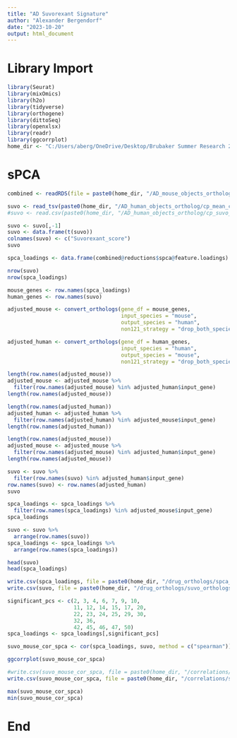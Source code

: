---
title: "AD Suvorexant Signature"
author: "Alexander Bergendorf"
date: "2023-10-20"
output: html_document
---

# Library Import
```{r}
library(Seurat)
library(mixOmics)
library(h2o)
library(tidyverse)
library(orthogene)
library(dittoSeq)
library(openxlsx)
library(readr)
library(ggcorrplot)
home_dir <- "C:/Users/aberg/OneDrive/Desktop/Brubaker Summer Research 2023"
```

# sPCA
```{r}
combined <- readRDS(file = paste0(home_dir, "/AD_mouse_objects_ortholog/mouse_spca_loadings.RData"))
```

```{r}
suvo <- read_tsv(paste0(home_dir, "/AD_human_objects_ortholog/cp_mean_coeff_suvo.tsv"))
#suvo <- read.csv(paste0(home_dir, "/AD_human_objects_ortholog/cp_suvo_filtered.csv"), row.names = 1)
```

```{r}
suvo <- suvo[,-1]
suvo <- data.frame(t(suvo))
colnames(suvo) <- c("Suvorexant_score")
suvo
```

```{r}
spca_loadings <- data.frame(combined@reductions$spca@feature.loadings)
```


```{r}
nrow(suvo)
nrow(spca_loadings)
```

```{r}
mouse_genes <- row.names(spca_loadings)
human_genes <- row.names(suvo)
```

```{r}
adjusted_mouse <- convert_orthologs(gene_df = mouse_genes,
                                    input_species = "mouse",
                                    output_species = "human",
                                    non121_strategy = "drop_both_species")
```

```{r}
adjusted_human <- convert_orthologs(gene_df = human_genes,
                                    input_species = "human",
                                    output_species = "mouse",
                                    non121_strategy = "drop_both_species")
```

```{r}
length(row.names(adjusted_mouse))
adjusted_mouse <- adjusted_mouse %>%
  filter(row.names(adjusted_mouse) %in% adjusted_human$input_gene)
length(row.names(adjusted_mouse))
```

```{r}
length(row.names(adjusted_human))
adjusted_human <- adjusted_human %>%
  filter(row.names(adjusted_human) %in% adjusted_mouse$input_gene)
length(row.names(adjusted_human))
```

```{r}
length(row.names(adjusted_mouse))
adjusted_mouse <- adjusted_mouse %>%
  filter(row.names(adjusted_mouse) %in% adjusted_human$input_gene)
length(row.names(adjusted_mouse))
```

```{r}
suvo <- suvo %>%
  filter(row.names(suvo) %in% adjusted_human$input_gene)
row.names(suvo) <- row.names(adjusted_human)
suvo
```

```{r}
spca_loadings <- spca_loadings %>%
  filter(row.names(spca_loadings) %in% adjusted_mouse$input_gene)
spca_loadings
```

```{r}
suvo <- suvo %>%
  arrange(row.names(suvo))
spca_loadings <- spca_loadings %>%
  arrange(row.names(spca_loadings))
```

```{r}
head(suvo)
head(spca_loadings)
```


```{r}
write.csv(spca_loadings, file = paste0(home_dir, "/drug_orthologs/spca_loadings.csv"), row.names = TRUE)
write.csv(suvo, file = paste0(home_dir, "/drug_orthologs/suvo_orthologs.csv"), row.names = TRUE)
```


```{r}
significant_pcs <- c(2, 3, 4, 6, 7, 9, 10, 
                     11, 12, 14, 15, 17, 20,
                     22, 23, 24, 25, 29, 30,
                     32, 36,
                     42, 45, 46, 47, 50)
spca_loadings <- spca_loadings[,significant_pcs]
```

```{r}
suvo_mouse_cor_spca <- cor(spca_loadings, suvo, method = c("spearman"))
```

```{r}
ggcorrplot(suvo_mouse_cor_spca)
```

```{r}
#write.csv(suvo_mouse_cor_spca, file = paste0(home_dir, "/correlations/suvorexant_spca_nofilter.csv"))
write.csv(suvo_mouse_cor_spca, file = paste0(home_dir, "/correlations/suvorexant_spca_filter.csv"))
```


```{r}
max(suvo_mouse_cor_spca)
min(suvo_mouse_cor_spca)
```



# End
```{r}

```

